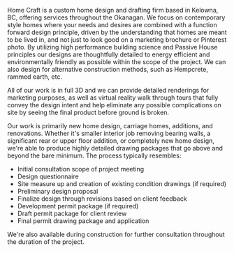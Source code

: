
<PageTitle title="About" />

Home Craft is a custom home design and drafting firm based in Kelowna, BC, offering services throughout the Okanagan. We focus on contemporary style homes where your needs and desires are combined with a function forward design principle, driven by the understanding that homes are meant to be lived in, and not just to look good on a marketing brochure or Pinterest photo. By utilizing high performance building science and Passive House principles our designs are thoughtfully detailed to energy efficient and environmentally friendly as possible within the scope of the project. We can also design for alternative construction methods, such as Hempcrete, rammed earth, etc.

All of our work is in full 3D and we can provide detailed renderings for marketing purposes, as well as virtual reality walk through tours that fully convey the design intent and help eliminate any possible complications on site by seeing the final product before ground is broken.

Our work is primarily new home design, carriage homes, additions, and renovations. Whether it's smaller interior job removing bearing walls, a significant rear or upper floor addition, or completely new home design, we're able to produce highly detailed drawing packages that go above and beyond the bare minimum. The process typically resembles:

- Initial consultation scope of project meeting
- Design questionnaire
- Site measure up and creation of existing condition drawings (if required)
- Preliminary design proposal
- Finalize design through revisions based on client feedback
- Development permit package (if required)
- Draft permit package for client review
- Final permit drawing package and application

We're also available during construction for further consultation throughout the duration of the project.